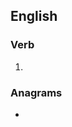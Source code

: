 ==English==

===Verb===
{{head|en|present participle}}

# {{present participle of|slue|lang=en|nocat=1}}

===Anagrams===
* {{anagrams|en|a=gilnsu|lungis|suling}}